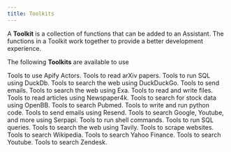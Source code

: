 ```yaml
---
title: Toolkits
---
```


A **Toolkit** is a collection of functions that can be added to an Assistant. The functions in a Toolkit work together to provide a better development experience.

The following **Toolkits** are available to use

<CardGroup cols={3}>
  <Card title="Apify" icon="gear" href="/tools/apify">
    Tools to use Apify Actors.
  </Card>
  <Card title="Arxiv" icon="book" href="/tools/arxiv">
    Tools to read arXiv papers.
  </Card>
  <Card title="DuckDb" icon="server" href="/tools/duckdb">
    Tools to run SQL using DuckDb.
  </Card>
  <Card title="DuckDuckGo" icon="duck" href="/tools/duckduckgo">
    Tools to search the web using DuckDuckGo.
  </Card>
  <Card title="Email" icon="envelope" href="/tools/email">
    Tools to send emails.
  </Card>
  <Card title="Exa" icon="magnifying-glass" href="/tools/exa">
    Tools to search the web using Exa.
  </Card>
  <Card title="File" icon="file" href="/tools/file">
    Tools to read and write files.
  </Card>
  <Card title="Newspaper4k" icon="newspaper" href="/tools/newspaper4k">
    Tools to read articles using Newspaper4k.
  </Card>
  <Card title="OpenBB" icon="chart-bar" href="/tools/openbb">
    Tools to search for stock data using OpenBB.
  </Card>
  <Card title="Pubmed" icon="file-medical" href="/tools/pubmed">
    Tools to search Pubmed.
  </Card>
  <Card title="Python" icon="code" href="/tools/python">
    Tools to write and run python code.
  </Card>
  <Card title="Resend" icon="paper-plane" href="/tools/resend">
    Tools to send emails using Resend.
  </Card>
  <Card title="Serpapi" icon="magnifying-glass" href="/tools/serpapi">
    Tools to search Google, Youtube, and more using Serpapi.
  </Card>
  <Card title="Shell" icon="terminal" href="/tools/shell">
    Tools to run shell commands.
  </Card>
  <Card title="SQL" icon="database" href="/tools/sql">
    Tools to run SQL queries.
  </Card>
  <Card title="Tavily" icon="magnifying-glass" href="/tools/tavily">
    Tools to search the web using Tavily.
  </Card>
  <Card title="Website" icon="globe" href="/tools/website">
    Tools to scrape websites.
  </Card>
  <Card title="Wikipedia" icon="book" href="/tools/wikipedia">
    Tools to search Wikipedia.
  </Card>
  <Card title="YFinance" icon="dollar-sign" href="/tools/yfinance">
    Tools to search Yahoo Finance.
  </Card>
  <Card title="Youtube" icon="youtube" href="/tools/youtube">
    Tools to search Youtube.
  </Card>
  <Card title="Zendesk" icon="headphones" href="/tools/zendesk">
    Tools to search Zendesk.
  </Card>
</CardGroup>
